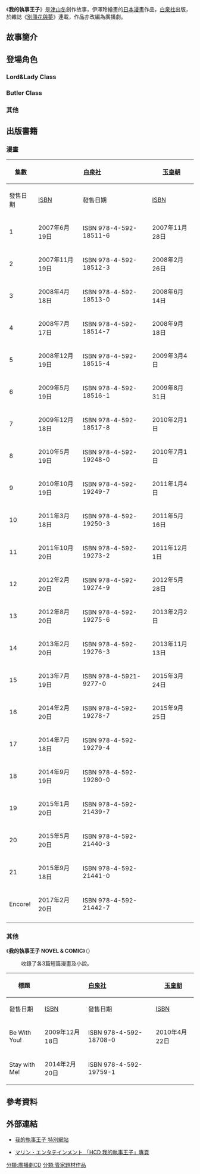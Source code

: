 {{expand|time=2015-10-05T12:11:48+00:00}}
{{Infobox animanga/Headerofja
|標題 = 我的執事王子
|圖像 = 
|尺寸 = 
|說明 = 
|日文名稱 = 執事様のお気に入り
|英文名稱 = 
|假名 = 
|羅馬字 = 
|類型 = [[少女漫畫|少女漫畫]]
}}
{{Infobox animanga/name
|正式譯名 = {{flagicon|HKG}} 我的執事王子<br />{{flagicon|TWN}} 學園管家
|常用譯名 = 
}}
{{Infobox animanga/Manga
|標題 = 
|作者 = [[津山冬|津山冬]]{{small|（故事創作）}}
|作畫 = [[伊澤玲|伊澤玲]]
|出版社 = {{flagicon|JPN}} [[白泉社|白泉社]]<br />{{flagicon|HKG}} [[玉皇朝|玉皇朝]]<br />{{flagicon|TWN}} [[東立出版社|東立出版社]]
|其他出版社 = 
|連載雜誌 = [[別冊花與夢|別冊花與夢]]
|label = {{flagicon|JPN}} 花與夢COMICS
|網路 = 
|發售日 = 
|開始 = 2007年1月號
|結束 = 2015年7月號
|冊數 = 全21冊
|話數 = 
|其他 = 
}}
{{Infobox animanga/Manga
|標題 = 我的執事王子Encore！
|作者 = 津山冬{{small|（故事創作）}}
|作畫 = 伊澤玲
|出版社 = {{flagicon|JPN}} 白泉社<br/>{{flagicon|TWN}} 東立出版社
|其他出版社 = 
|連載雜誌 = 別冊花與夢
|label =
|網路 = 
|發售日 = 
|開始 = 2016年3月號
|結束 = 2017年1月號
|冊數 = 全1冊
|話數 = 
|其他 = 
}}
{{Infobox animanga/Footerofja}}

《'''我的執事王子'''》是[[津山冬|津山冬]]創作故事，伊澤玲繪畫的[[日本|日本]][[漫畫|漫畫]]作品，[[白泉社|白泉社]]出版，於雜誌《[[別冊花與夢|別冊花與夢]]》連載，作品亦改編為廣播劇。

== 故事簡介 ==

== 登場角色 ==
=== Lord&Lady Class ===
; {{nihongo|冰村良|氷村 良（ひむら りょう）|聲：[[折笠富美子|折笠富美子]]}}

; {{nihongo|朝宮薰子|朝宮 薫子（あさみや かおるこ）|聲：[[今野宏美|今野宏美]]}}

; {{nihongo|高涼院靜香|高涼院 静香（こうりょういん しずか）}}

; {{nihongo|花園響|花園 響（はなぞの ひびき）|聲：[[渡邊明乃|渡邊明乃]]}}

; {{nihongo|楠真琴|楠 真琴（くすの まこと）}}

=== Butler Class ===
; {{nihongo|神澤伯王|神澤 伯王（かんざわ はくおう）|聲：[[櫻井孝宏|櫻井孝宏]]}}

; {{nihongo|道家庵|道家 庵（どうけ いおり）|聲：[[神谷浩史|神谷浩史]]}}

; {{nihongo|鹿糠隼斗|鹿糠 隼斗（かぬか はやと）|聲：[[小野大輔|小野大輔]]}}

; {{nihongo|仙堂征貴|仙堂 征貴（せんどう まさき）|聲：[[平川大輔|平川大輔]]}}

=== 其他 ===
; {{nihongo|神澤理皇|神澤 理皇（かんざわ りお）|聲：[[齋賀光希|齋賀光希]]}}

; {{nihongo|神澤碧織衣|神澤 碧織衣（かんざわ あおい）}}

; {{nihongo|桐生|桐生（きりゅう）|聲：[[前野智昭|前野智昭]]}}

; {{nihongo|橘|橘（たちばな）}}

; {{nihongo|冰村善之介|氷村 善之介（ひむら ぜんのすけ）}}

; {{nihongo|冰村昭|氷村 昭（ひむら あき）}}

; {{nihongo|向坂遙巳|向坂 遥巳（さきさか はるみ）|聲：[[遊佐浩二|遊佐浩二]]}}

== 出版書籍 ==
=== 漫畫 ===
{| class=wikitable style="font-size:small;"
!rowspan="2"|集數
!colspan="2"|{{flagicon|JPN}} [[白泉社|白泉社]]
!colspan="2"|{{flagicon|HKG}} [[玉皇朝|玉皇朝]]
!colspan="2"|{{flagicon|TWN}} [[東立出版社|東立出版社]]
|-
!發售日期!![[ISBN|ISBN]]!!發售日期!![[ISBN|ISBN]]!!發售日期!![[ISBN|ISBN]]
|-
! 1
| 2007年6月19日 || ISBN 978-4-592-18511-6
| 2007年11月28日 || ISBN 978-962-8977-45-1
| 2007年11月23日 || ISBN 978-986-10-0650-5
|-
! 2
| 2007年11月19日 || ISBN 978-4-592-18512-3
| 2008年2月26日 || ISBN 978-962-8977-88-8
| 2008年3月20日 || ISBN 978-986-10-0651-2
|-
! 3
| 2008年4月18日 || ISBN 978-4-592-18513-0
| 2008年6月14日 || ISBN 978-988-8002-02-3
| 2008年9月10日 || ISBN 978-986-10-1764-8
|-
! 4
| 2008年7月17日 || ISBN 978-4-592-18514-7
| 2008年9月18日 || ISBN 978-988-8012-06-0
| 2008年9月24日 || ISBN 978-986-10-2239-0
|-
! 5
| 2008年12月19日 || ISBN 978-4-592-18515-4
| 2009年3月4日 || ISBN 978-988-8013-39-5
| 2009年4月29日 || ISBN 978-986-10-3017-3
|-
! 6
| 2009年5月19日 || ISBN 978-4-592-18516-1
| 2009年8月31日 || ISBN 978-988-8034-95-6
| 2009年8月13日 || ISBN 978-986-10-3801-8
|-
! 7
| 2009年12月18日 || ISBN 978-4-592-18517-8
| 2010年2月1日 || ISBN 978-988-8047-61-1
| 2010年5月10日 || ISBN 978-986-10-5032-4
|-
! 8
| 2010年5月19日 || ISBN 978-4-592-19248-0
| 2010年7月1日 || ISBN 978-988-8048-76-2
| 2010年11月1日 || ISBN 978-986-10-5805-4
|-
! 9
| 2010年10月19日 || ISBN 978-4-592-19249-7
| 2011年1月4日 || ISBN 978-988-8089-15-4
| 2011年4月20日 || ISBN 978-986-10-6679-0
|-
! 10
| 2011年3月18日 || ISBN 978-4-592-19250-3
| 2011年5月16日 || ISBN 978-988-8089-94-9
| 2011年11月10日 || ISBN 978-986-10-7569-3
|-
! 11
| 2011年10月20日 || ISBN 978-4-592-19273-2
| 2011年12月1日 || ISBN 978-988-8128-18-1
| 2012年9月20日 || ISBN 978-986-10-9054-2
|-
! 12
| 2012年2月20日 || ISBN 978-4-592-19274-9
| 2012年5月28日 || ISBN 978-988-8128-92-1
| 2012年10月25日 || ISBN 978-986-10-9779-4
|-
! 13
| 2012年8月20日 || ISBN 978-4-592-19275-6
| 2013年2月2日 || ISBN 978-988-8169-31-3
| 2013年3月22日 || ISBN 978-986-317-705-0
|-
! 14
| 2013年2月20日 || ISBN 978-4-592-19276-3
| 2013年11月13日 || ISBN 978-988-8251-80-3
| 2014年4月23日 || ISBN 978-986-332-116-3
|-
! 15
| 2013年7月19日 || ISBN 978-4-5921-9277-0
| 2015年3月24日 || ISBN 978-988-8302-65-9
| 2014年6月3日 || ISBN 978-986-337-023-9
|-
! 16
| 2014年2月20日 || ISBN 978-4-592-19278-7
| 2015年9月25日 || ISBN 978-988-8326-35-8
| 2015年6月2日 || ISBN 978-986-348-510-0
|-
! 17
| 2014年7月18日 || ISBN 978-4-592-19279-4
| ||
| 2015年10月13日 || ISBN 978-986-348-511-7
|-
! 18
| 2014年9月19日 || ISBN 978-4-592-19280-0
| ||
| 2015年11月10日 || ISBN 978-986-365-860-3
|-
! 19
| 2015年1月20日 || ISBN 978-4-592-21439-7
| ||
| 2016年5月13日 || ISBN 978-986-382-664-4
|-
! 20
| 2015年5月20日 || ISBN 978-4-592-21440-3
| ||
| 2016年6月3日 || ISBN 978-986-431-746-2
|-
! 21
| 2015年9月18日 || ISBN 978-4-592-21441-0
| ||
| 2016年7月7日 || ISBN 978-986-462-218-4
|-
! Encore!
| 2017年2月20日 || ISBN 978-4-592-21442-7
| ||
| 2018年6月4日 || ISBN 978-986-486-813-1
|-
|}

=== 其他 ===
《'''我的執事王子 NOVEL & COMIC'''》（{{lang|ja|執事様のお気に入り ノベル&コミック}}）
: 收錄了各3篇短篇漫畫及小說。
{| class=wikitable style="font-size:small;"
!rowspan="2"|標題
!colspan="2"|{{flagicon|JPN}} [[白泉社|白泉社]]
!colspan="2"|{{flagicon|HKG}} [[玉皇朝|玉皇朝]]
!colspan="2"|{{flagicon|TWN}} [[東立出版社|東立出版社]]
|-
!發售日期!![[ISBN|ISBN]]!!發售日期!![[ISBN|ISBN]]!!發售日期!![[ISBN|ISBN]]
|-
| Be With You!
| 2009年12月18日 || ISBN 978-4-592-18708-0
| 2010年4月22日 || 
| 2011年4月28日 || ISBN 978-986-10-7498-6
|-
| Stay with Me!
| 2014年2月20日 || ISBN 978-4-592-19759-1
| || 
| ||
|}

== 參考資料 ==
{{reflist}}

== 外部連結 ==
* {{ja}}[https://web.archive.org/web/20150923184044/http://www.betsuhana.com/shitsuji/index.html 我的執事王子 特別網站]
* {{ja}}[https://web.archive.org/web/20151008171440/http://www.marine-e.co.jp/sakuhin/butler/index.html マリン・エンタテインメント 「HCD 我的執事王子」專頁]

{{花與夢連載中}}

[[分類:廣播劇CD|分類:廣播劇CD]]
[[分類:管家題材作品|分類:管家題材作品]]